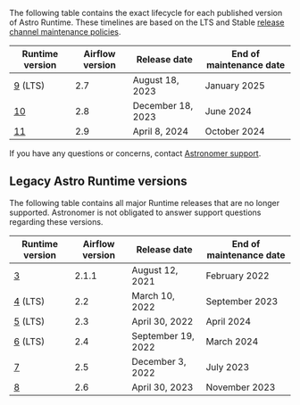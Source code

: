 The following table contains the exact lifecycle for each published version of Astro Runtime. These timelines are based on the LTS and Stable [release channel maintenance policies](#release-channels).

| Runtime version                                                       | Airflow version | Release date       | End of maintenance date |
| --------------------------------------------------------------------- | --------------- | ------------------ | ----------------------- |
| [9](https://www.astronomer.io/docs/astro/runtime-release-notes#astro-runtime-900) (LTS) | 2.7             | August 18, 2023    | January 2025            |
| [10](https://www.astronomer.io/docs/astro/runtime-release-notes#astro-runtime-1000)     | 2.8             | December 18, 2023  | June 2024               |
| [11](https://www.astronomer.io/docs/astro/runtime-release-notes#astro-runtime-1100)     | 2.9             | April 8, 2024      | October 2024            |

If you have any questions or concerns, contact [Astronomer support](https://cloud.astronomer.io/open-support-request).

## Legacy Astro Runtime versions

The following table contains all major Runtime releases that are no longer supported. Astronomer is not obligated to answer support questions regarding these versions.

| Runtime version                                       | Airflow version | Release date     | End of maintenance date |
| ----------------------------------------------------- | --------------- | ---------------- | ----------------------- |
| [3](https://www.astronomer.io/docs/astro/runtime-release-notes#astro-runtime-300)       | 2.1.1           | August 12, 2021    | February 2022           |
| [4](https://www.astronomer.io/docs/astro/runtime-release-notes#astro-runtime-400) (LTS) | 2.2             | March 10, 2022     | September 2023          |
| [5](https://www.astronomer.io/docs/astro/runtime-release-notes#astro-runtime-500) (LTS) | 2.3             | April 30, 2022     | April 2024              |
| [6](https://www.astronomer.io/docs/astro/runtime-release-notes#astro-runtime-600) (LTS) | 2.4             | September 19, 2022 | March 2024              |
| [7](https://www.astronomer.io/docs/astro/runtime-release-notes#astro-runtime-700)       | 2.5             | December 3, 2022   | July 2023               |
| [8](https://www.astronomer.io/docs/astro/runtime-release-notes#astro-runtime-800)       | 2.6             | April 30, 2023     | November 2023           |
